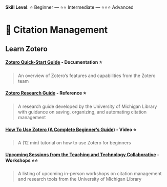 **Skill Level**: ⭐ Beginner --- ⭐⭐ Intermediate --- ⭐⭐⭐ Advanced

# 🔖 Citation Management

## Learn Zotero

#### [**Zotero Quick-Start Guide**](https://www.zotero.org/support/quick_start_guide) **- Documentation** ⭐

> An overview of Zotero's features and capabilities from the Zotero team

#### [**Zotero Research Guide**](https://guides.lib.umich.edu/zotero) **- Reference** ⭐

> A research guide developed by the University of Michigan Library with guidance on saving, organizing, and automating citation management

#### [**How To Use Zotero (A Complete Beginner's Guide)**](https://youtu.be/JG7Uq_JFDzE?si=E6ct16pIHbP0XmD4) **- Video** ⭐

> A (12 min) tutorial on how to use Zotero for beginners

#### [**Upcoming Sessions from the Teaching and Technology Collaborative**](https://ttc.iss.lsa.umich.edu/ttc/sessions/upcoming/sponsor/university-library/?mode=excerpt) **- Workshops** ⭐⭐

> A listing of upcoming in-person workshops on citation management and research tools from the University of Michigan Library
